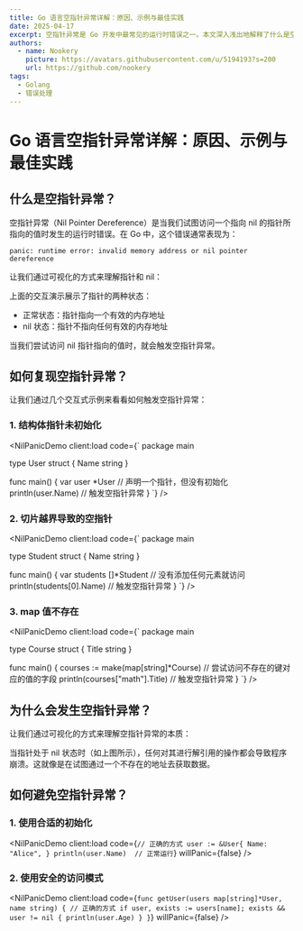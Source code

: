 ```yaml
---
title: Go 语言空指针异常详解：原因、示例与最佳实践
date: 2025-04-17
excerpt: 空指针异常是 Go 开发中最常见的运行时错误之一。本文深入浅出地解释了什么是空指针异常、如何复现这个错误，以及如何通过最佳实践来避免这类问题。
authors:
  - name: Nookery
    picture: https://avatars.githubusercontent.com/u/5194193?s=200
    url: https://github.com/nookery
tags:
  - Golang
  - 错误处理
---
```



# Go 语言空指针异常详解：原因、示例与最佳实践

## 什么是空指针异常？

空指针异常（Nil Pointer Dereference）是当我们试图访问一个指向 nil 的指针所指向的值时发生的运行时错误。在 Go 中，这个错误通常表现为：

```
panic: runtime error: invalid memory address or nil pointer dereference
```

让我们通过可视化的方式来理解指针和 nil：

<PointerVisualizer client:load />

上面的交互演示展示了指针的两种状态：
- 正常状态：指针指向一个有效的内存地址
- nil 状态：指针不指向任何有效的内存地址

当我们尝试访问 nil 指针指向的值时，就会触发空指针异常。

## 如何复现空指针异常？

让我们通过几个交互式示例来看看如何触发空指针异常：

### 1. 结构体指针未初始化

<NilPanicDemo
  client:load
  code={`
package main

type User struct {
    Name string
}

func main() {
    var user *User  // 声明一个指针，但没有初始化
    println(user.Name)  // 触发空指针异常
}
  `}
/>

### 2. 切片越界导致的空指针

<NilPanicDemo
  client:load
  code={`
package main

type Student struct {
    Name string
}

func main() {
    var students []*Student
    // 没有添加任何元素就访问
    println(students[0].Name)  // 触发空指针异常
}
  `}
/>

### 3. map 值不存在

<NilPanicDemo
  client:load
  code={`
package main

type Course struct {
    Title string
}

func main() {
    courses := make(map[string]*Course)
    // 尝试访问不存在的键对应的值的字段
    println(courses["math"].Title)  // 触发空指针异常
}
  `}
/>

## 为什么会发生空指针异常？

让我们通过可视化的方式来理解空指针异常的本质：

<PointerVisualizer client:load />

当指针处于 nil 状态时（如上图所示），任何对其进行解引用的操作都会导致程序崩溃。这就像是在试图通过一个不存在的地址去获取数据。

## 如何避免空指针异常？

### 1. 使用合适的初始化

<NilPanicDemo
  client:load
  code={`
// 正确的方式
user := &User{
    Name: "Alice",
}
println(user.Name)  // 正常运行
  `}
  willPanic={false}
/>

### 2. 使用安全的访问模式

<NilPanicDemo
  client:load
  code={`
func getUser(users map[string]*User, name string) {
    // 正确的方式
    if user, exists := users[name]; exists && user != nil {
        println(user.Age)
    }
}
  `}
  willPanic={false}
/>